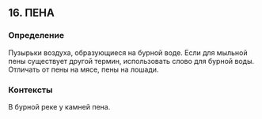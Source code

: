 ## 16. ПЕНА
### Определение
Пузырьки воздуха, образующиеся на бурной воде. Если для мыльной пены существует другой термин, использовать слово для бурной воды. Отличать от пены на мясе, пены на лошади.

### Контексты
В бурной реке у камней пена.


